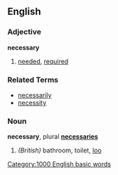 ==English==
===Adjective===
'''necessary'''

# [[needed]], [[required]]

===Related Terms===
*[[necessarily]]
*[[necessity]]

===Noun===
'''necessary''', plural '''[[necessaries]]'''

# ''(British)'' bathroom, toilet, [[loo]]
[[Category:1000 English basic words]]